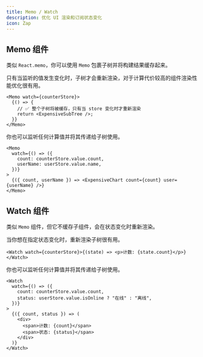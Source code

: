 ```yaml
---
title: Memo / Watch
description: 优化 UI 渲染和订阅状态变化
icon: Zap
---
```


## Memo 组件

类似 `React.memo`，你可以使用 `Memo` 包裹子树并将构建结果缓存起来。

只有当监听的值发生变化时，子树才会重新渲染，对于计算代价较高的组件渲染性能优化很有用。

```tsx
<Memo watch={counterStore}>
  {() => {
    // ✅ 整个子树将被缓存，只有当 store 变化时才重新渲染
    return <ExpensiveSubTree />;
  }}
</Memo>
```

你也可以监听任何计算值并将其传递给子树使用。

```tsx
<Memo
  watch={() => ({
    count: counterStore.value.count,
    userName: userStore.value.name,
  })}
>
  {({ count, userName }) => <ExpensiveChart count={count} user={userName} />}
</Memo>
```

## Watch 组件

类似 `Memo` 组件，但它不缓存子组件，会在状态变化时重新渲染。

当你想在指定状态变化时，重新渲染子树很有用。

```tsx
<Watch watch={counterStore}>{(state) => <p>计数: {state.count}</p>}</Watch>
```

你也可以监听任何计算值并将其传递给子树使用。

```tsx
<Watch
  watch={() => ({
    count: counterStore.value.count,
    status: userStore.value.isOnline ? "在线" : "离线",
  })}
>
  {({ count, status }) => (
    <div>
      <span>计数: {count}</span>
      <span>状态: {status}</span>
    </div>
  )}
</Watch>
```
